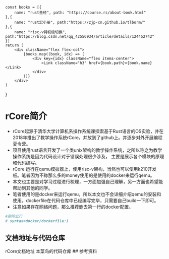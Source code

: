     const books = [{
        name: "rust圣经", path: "https://course.rs/about-book.html"
    },{
        name: "rust宏小册", path:"https://zjp-cn.github.io/tlborm/"
    },{
        name: "risc-v特权级切换", path:"https://blog.csdn.net/qq_42556934/article/details/124452742"
    }]
    return (
        <div className="flex flex-col">
            {books.map((book, idx) => (
                <div key={idx} className="flex items-center">
                    <Link className="h3" href={book.path}>{book.name}</Link>
                </div>
            ))}
        </div>
    )
}

# rCore简介
+ rCore起源于清华大学计算机系操作系统课探索基于Rust语言的OS实验，并在2018年推出了教学操作系统rCore，并放到了github上。并逐步对外开展编程夏令营。
+ 项目使用rust语言开发了一个类unix架构的教学操作系统，之所以称之为教学操作系统是因为代码设计对于错误处理很少涉及，
主要是展示各个模块的原理和代码编写。
+ rCore 运行在qemu模拟器上，使用risc-v架构，当然也可以使用k210开发板。笔者因为不称那么多的money使用的是使用的docker来运行qemu。
+ 本文也主要是对学习过程进行梳理，一方面加强自己理解，另一方面也希望能帮助到其他的同学。
+ 笔者使用的是docker来运行qemu，所以本文也不会详细介绍qemu的安装和使用。dockerfile在代码仓库中已经编写完毕，只需要自己build一下即可。
+ 注意如果存在网络问题，那么推荐删去第一行的docker配置。
```dockerfile
#删除此行
# syntax=docker/dockerfile:1
```
## 文档地址与代码仓库
 <Link className="h2 block" href="https://rcore-os.cn/rCore-Tutorial-Book-v3">rCore文档地址</Link>
 <Link className="h2 block" href="https://github.com/SevenOfPaul/2025s-rcore-SevenOfPaul">本菜鸟的代码仓库</Link>
## 参考资料
<Books/>